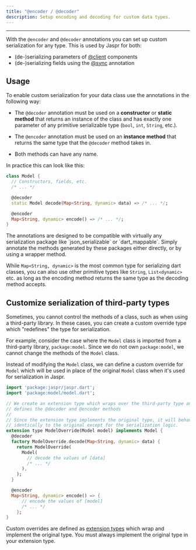 ```yaml
---
title: "@encoder / @decoder"
description: Setup encoding and decoding for custom data types.
---
```


---

With the `@encoder` and `@decoder` annotations you can set up custom serialization for any type. This is used
by Jaspr for both:

- (de-)serializing parameters of [@client](/api/utils/at_client) components
- (de-)serializing fields using the [@sync](/api/utils/at_sync) annotation

## Usage

To enable custom serialization for your data class use the annotations in the following way:

- The `@decoder` annotation must be used on a **constructor** or **static method** that returns an instance of the class
  and has exactly one parameter of any primitive serializable type (`bool`, `int`, `String`, etc.).

- The `@encoder` annotation must be used on an **instance method** that returns the same type that the
  `@decoder` method takes in.

- Both methods can have any name.

In practice this can look like this:

```dart title="model.dart"
class Model {
  // Constructors, fields, etc.
  /* ... */

  @decoder
  static Model decode(Map<String, dynamic> data) => /* ... */;

  @encoder
  Map<String, dynamic> encode() => /* ... */;
}
```

<Info>
The annotations are designed to be compatible with virtually any serialization package like `json_serializable`
or `dart_mappable`. Simply annotate the methods generated by these packages either directly, or by using a wrapper method.
</Info>

While `Map<String, dynamic>` is the most common type for serializing dart classes, you can also use other primitive types
like `String`, `List<dynamic>` etc. as long as the encoding method returns the same type as the decoding method accepts.

## Customize serialization of third-party types

Sometimes, you cannot control the methods of a class, such as when using a third-party library.
In these cases, you can create a custom override type which "redefines" the type for serialization.

For example, consider the case where the `Model` class is imported from a third-party library, `package:model`.
Since we do not own `package:model`, we cannot change the methods of the `Model` class.

Instead of modifying the `Model` class, we can define a custom override for `Model` which will be used in place of the
original `Model` class when it's used for serialization in Jaspr.

```dart title="lib/model_override.dart"
import 'package:jaspr/jaspr.dart';
import 'package:model/model.dart';

// We create an extension type which wraps over the third-party type and
// defines the @decoder and @encoder methods
//
// Since the extension type implements the original type, it will behave
// identically to the original except for the serialization logic.
extension type ModelOverride(Model model) implements Model {
  @decoder
  factory ModelOverride.decode(Map<String, dynamic> data) {
    return ModelOverride(
      Model(
        // decode the values of [data]
        /* ... */
      ),
    );
  }

  @encoder
  Map<String, dynamic> encode() => {
      // encode the values of [model]
      /* ... */
    };
}
```

Custom overrides are defined as [extension types](https://dart.dev/language/extension-types) which wrap and implement
the original type. You must always implement the original type in your extension type.
